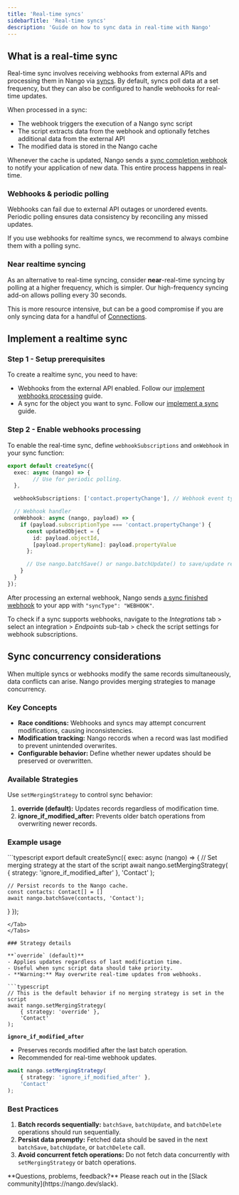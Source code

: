 ```yaml
---
title: 'Real-time syncs'
sidebarTitle: 'Real-time syncs'
description: 'Guide on how to sync data in real-time with Nango'
---
```


## What is a real-time sync

Real-time sync involves receiving webhooks from external APIs and processing them in Nango via [syncs](/guides/use-cases/syncs). By default, syncs poll data at a set frequency, but they can also be configured to handle webhooks for real-time updates.

When processed in a sync:
- The webhook triggers the execution of a Nango sync script
- The script extracts data from the webhook and optionally fetches additional data from the external API
- The modified data is stored in the Nango cache

Whenever the cache is updated, Nango sends a [sync completion webhook](/implementation-guides/platform/webhooks-from-nango#sync-webhooks) to notify your application of new data. This entire process happens in real-time.

### Webhooks & periodic polling

Webhooks can fail due to external API outages or unordered events. Periodic polling ensures data consistency by reconciling any missed updates.

If you use webhooks for realtime syncs, we recommend to always combine them with a polling sync.

### Near realtime syncing

As an alternative to real-time syncing, consider **near**-real-time syncing by polling at a higher frequency, which is simpler. Our high-frequency syncing add-on allows polling every 30 seconds.

This is more resource intensive, but can be a good compromise if you are only syncing data for a handful of [Connections](/guides/use-cases/api-auth#what-is-a-connection%3F).

## Implement a realtime sync

### Step 1 - Setup prerequisites

To create a realtime sync, you need to have:
- Webhooks from the external API enabled. Follow our [implement webhooks processing](/implementation-guides/webhooks/implement-webhooks) guide.
- A sync for the object you want to sync. Follow our [implement a sync](/implementation-guides/syncs/implement-a-sync#how-to-build-a-sync) guide.

### Step 2 - Enable webhooks processing

To enable the real-time sync, define `webhookSubscriptions` and `onWebhook` in your sync function:

```typescript
export default createSync({
  exec: async (nango) => {
        // Use for periodic polling.
  },

  webhookSubscriptions: ['contact.propertyChange'], // Webhook event type to listen to

  // Webhook handler
  onWebhook: async (nango, payload) => {
    if (payload.subscriptionType === 'contact.propertyChange') {
      const updatedObject = {
        id: payload.objectId,
        [payload.propertyName]: payload.propertyValue
      };

      // Use nango.batchSave() or nango.batchUpdate() to save/update records.
    }
  }
});
```

After processing an external webhook, Nango sends [a sync finished webhook](/implementation-guides/platform/webhooks-from-nango#sync-webhooks) to your app with `"syncType": "WEBHOOK"`.

To check if a sync supports webhooks, navigate to the _Integrations_ tab > select an integration > _Endpoints_ sub-tab > check the script settings for webhook subscriptions.

## Sync concurrency considerations

When multiple syncs or webhooks modify the same records simultaneously, data conflicts can arise. Nango provides merging strategies to manage concurrency.

### Key Concepts

- **Race conditions:** Webhooks and syncs may attempt concurrent modifications, causing inconsistencies.
- **Modification tracking:** Nango records when a record was last modified to prevent unintended overwrites.
- **Configurable behavior:** Define whether newer updates should be preserved or overwritten.

### Available Strategies

Use `setMergingStrategy` to control sync behavior:

1. **override (default):** Updates records regardless of modification time.
2. **ignore_if_modified_after:** Prevents older batch operations from overwriting newer records.

### Example usage

<Tabs>
<Tab title="TypeScript">
```typescript
export default createSync({
  exec: async (nango) => {
    // Set merging strategy at the start of the script
    await nango.setMergingStrategy(
        { strategy: 'ignore_if_modified_after' },
        'Contact'
    );

    // Persist records to the Nango cache.
    const contacts: Contact[] = []
    await nango.batchSave(contacts, 'Contact');
  }
});
```
</Tab>
</Tabs>

### Strategy details

**`override` (default)**
- Applies updates regardless of last modification time.
- Useful when sync script data should take priority.
- **Warning:** May overwrite real-time updates from webhooks.

```typescript
// This is the default behavior if no merging strategy is set in the script
await nango.setMergingStrategy(
    { strategy: 'override' },
    'Contact'
);
```

**`ignore_if_modified_after`**
- Preserves records modified after the last batch operation.
- Recommended for real-time webhook updates.

```typescript
await nango.setMergingStrategy(
    { strategy: 'ignore_if_modified_after' },
    'Contact'
);
```

### Best Practices

1. **Batch records sequentially:** `batchSave`, `batchUpdate`, and `batchDelete` operations should run sequentially.
2. **Persist data promptly:** Fetched data should be saved in the next `batchSave`, `batchUpdate`, or `batchDelete` call.
3. **Avoid concurrent fetch operations:** Do not fetch data concurrently with `setMergingStrategy` or batch operations.

<Tip>
**Questions, problems, feedback?** Please reach out in the [Slack community](https://nango.dev/slack).
</Tip>